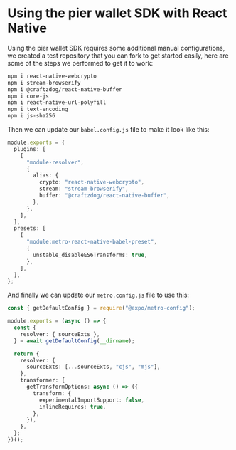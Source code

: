 # Using the pier wallet SDK with React Native

Using the pier wallet SDK requires some additional manual configurations, we created a test repository that you can fork to get started easily, here are some of the steps we performed to get it to work:

```bash
npm i react-native-webcrypto
npm i stream-browserify
npm i @craftzdog/react-native-buffer
npm i core-js
npm i react-native-url-polyfill
npm i text-encoding
npm i js-sha256
```

Then we can update our `babel.config.js` file to make it look like this:

```ts
module.exports = {
  plugins: [
    [
      "module-resolver",
      {
        alias: {
          crypto: "react-native-webcrypto",
          stream: "stream-browserify",
          buffer: "@craftzdog/react-native-buffer",
        },
      },
    ],
  ],
  presets: [
    [
      "module:metro-react-native-babel-preset",
      {
        unstable_disableES6Transforms: true,
      },
    ],
  ],
};
```

And finally we can update our `metro.config.js` file to use this:

```ts
const { getDefaultConfig } = require("@expo/metro-config");

module.exports = (async () => {
  const {
    resolver: { sourceExts },
  } = await getDefaultConfig(__dirname);

  return {
    resolver: {
      sourceExts: [...sourceExts, "cjs", "mjs"],
    },
    transformer: {
      getTransformOptions: async () => ({
        transform: {
          experimentalImportSupport: false,
          inlineRequires: true,
        },
      }),
    },
  };
})();
```
